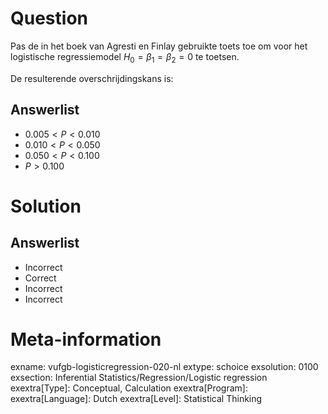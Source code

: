 Question
========
  
Pas de in het boek van Agresti en Finlay gebruikte toets toe om voor het logistische regressiemodel $H_{0} = \beta_{1} = \beta_{2} = 0$ te toetsen.

De resulterende overschrijdingskans is:
  
Answerlist
----------
* $0.005 < P < 0.010$
* $0.010 < P < 0.050$
* $0.050 < P < 0.100$
* $P > 0.100$

Solution
========

Answerlist
----------
* Incorrect
* Correct
* Incorrect
* Incorrect

Meta-information
================
exname: vufgb-logisticregression-020-nl
extype: schoice
exsolution: 0100
exsection: Inferential Statistics/Regression/Logistic regression
exextra[Type]: Conceptual, Calculation
exextra[Program]: 
exextra[Language]: Dutch
exextra[Level]: Statistical Thinking
